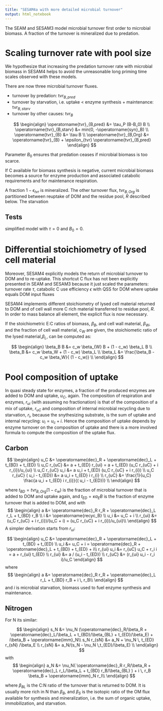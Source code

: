 ```yaml
---
title: "SESAM4a with more detailed microbial turnover"
output: html_notebook
---
```


The SEAM and SESAM3 model microbial turnover first order to microbial biomass.
A fraction of the turnover is mineralized due to predation.

# Scaling turnover rate with pool size
We hypothesize that increasing the predation turnover rate with microbial biomass
in SESAM4 helps to avoid the unreasonable long priming time scales observed with 
these models.

There are now three microbial turnover fluxes.

- turnover by predation: $\operatorname{tvr}_{B,pred}$
- turnover by starvation, i.e. uptake < enzyme synthesis + maintenance: 
  $\operatorname{tvr}_{B,starv}$
- turnover by other causes: $\operatorname{tvr}_{B}$

$$
\begin{align}
\operatorname{tvr}_{B,pred} &= \tau_P (B-B_0) B \\
\operatorname{tvr}_{B,starv} &= min(0, -\operatorname{syn}_B) \\
\operatorname{tvr}_{B} &= \tau B \\
\operatorname{tvr}_{B,Org} &= \operatorname{tvr}_{B} + \epsilon_{tvr} \operatorname{tvr}_{B,pred}
\end{align}
$$

Parameter $B_0$ ensures that predation ceases if microbial biomass is too scarce.

If C available for biomass synthesis is negative, current microbial biomass becomes
a source for enzyme production and associated catabolic requirements and for 
maintenance respiration.

A fraction $1 - \epsilon_{tvr}$ is mineralized. The other turnover flux, 
$\operatorname{tvr}_{B,Org}$ is partitioned between reuptake of DOM and the 
residue pool, $R$ described below. The starvation 

## Tests
simplified model with $\tau = 0$ and $B_0 = 0$.

# Differential stoichiometry of lysed cell material
Moreover, SESAM4 explicitly models the return of microbial turnover to DOM and 
to re-uptake. This shortcut C flux has not been explicitly presented in SEAM and 
SESAM3 because it just scaled the parameters: turnover rate $\tau$, 
catabolic C use efficiency $\epsilon$ with QSS for DOM where uptake equals DOM 
input fluxes

SESAM4 implements different stoichiometry of lysed cell material returned to DOM 
and of cell wall more C rich material transferred to residue pool, $R$. In order
to mass balance all element, the explicit flux is now necessary.

If the stoichiometric E:C ratios of biomass, $\beta_B$, and cell wall material,
$\beta_W$, and the fraction of cell wall material, $c_W$ are given, the 
stoichiometic ratio of the lysed material,$\beta_L$, can be computed as:

$$
\begin{align}
\beta_B B &= c_w \beta_{W} B + (1 - c_w) \beta_L B \\
\beta_B &= c_w \beta_W + (1 - c_w) \beta_L \\
\beta_L &= \frac{\beta_B  - c_w \beta_W}{ (1 - c_w)} \\
\end{align}
$$

# Pool composition of uptake

In quasi steady state for enzymes, a fraction of the produced enzymes are added
to DOM and uptake, $u_C$, again. The composition of respiration and enzymes, 
$r_{ui}$ (with assuming no fractionation) is that
of the composition of a mix of uptake, $r_{uC}$ and composition of internal 
microbial recycling due to starvation, $r_i$, because the snythesizing substrate, 
is the sum of uptake and internal recycling: $u_i = u_c + i$. 
Hence the composition of uptake depends by enzyme turnover on the composition 
of uptake and there is a more involved formula to compute the composition of the 
uptake flux.

## Carbon 
$$
\begin{align}
u_C &= \operatorname{dec}_R + \operatorname{dec}_L + t_{BD} + t_{ED} \\
u_C r_{uC}  &= a  + t_{ED} r_{ui} = a + t_{ED} (u_C r_{uC} + i r_{i})/u_{ui} \\
u_C r_{uC}  u_i &= a  u_i + t_{ED} (u_C r_{uC} + i r_{i}) \\
u_C r_{uC} ( u_i - t_{ED}) &= a  u_i + t_{ED} i r_{i} \\
r_{uC} &= \frac{1}{u_C} \frac{a  u_i + t_{ED} i r_{i}}{( u_i - t_{ED})} \\
\end{align}
$$

where $t_{BD} = tvr_{B,Org}(1-c_w)$ is the fraction of microbial turnover
that is added to DOM and uptake again, and $t_{ED} = \kappa a_E B$ is the 
fraction of enzyme turnover that is added to DOM, and with
$$
\begin{align}
a &= \operatorname{dec}_R r_R + \operatorname{dec}_L r_L + t_{BD} r_B \\
i &= \operatorname{recyc_B} \\
u_i &= u_C + i \\
r_{ui} &= (u_C r_{uC} + i r_{i})/(u_C + i) = (u_C r_{uC} + i r_{i})/u_{ui}\\
\end{align}
$$
A simpler derivation starts from $r_{ui}$:

$$
\begin{align}
u_C &= \operatorname{dec}_R + \operatorname{dec}_L + t_{BD} + t_{ED} \\
u_i &= u_C + i = \operatorname{dec}_R + \operatorname{dec}_L + t_{BD} + t_{ED} + i\\
r_{ui} u_i &= r_{uC} u_C + r_i i = a + r_{ui} t_{ED} \\
r_{ui}  &= a / (u_i - t_{ED}) \\
r_{uC}  &= (r_{ui} u_i - r_i i)/u_C 
\end{align} 
$$
where
$$
\begin{align}
a &= \operatorname{dec}_R r_R + \operatorname{dec}_L r_L + t_{BD} r_B  + i \, r_B\\
\end{align}
$$
and $i$ is microbial starvation, biomass used to fuel enzyme synthesis and 
maintenance.

## Nitrogen
For N its similar:

$$
\begin{align}
s_N &= \nu_N (\operatorname{dec}_R/\beta_R + \operatorname{dec}_L/\beta_L + t_{BD}/\beta_{BL}
 + t_{ED}/\beta_E) + i\beta_B  + \operatorname{imm}_N\\
s_N r_{sN}  &= a_N  + \nu_N \, t_{ED} r_{sN} /\beta_E \\
r_{sN}  &= a_N/(s_N - \nu_N \,t_{ED}/\beta_E) \\ 
\end{align}
$$
 with
$$
\begin{align}
a_N &= \nu_N( \operatorname{dec}_R r_R/\beta_R + \operatorname{dec}_L r_L/\beta_L 
+ t_{BD} r_B/\beta_{BL} ) +  i \, r_B \beta_B + \operatorname{imm}_N r_I\\
\end{align}
$$

where $\beta_{BL}$ is the C:N ratio of the turnover that is returned to DOM. 
It is usually more rich in N than $\beta_B$, and $\beta_S$ is the isotopic ratio 
of the OM flux available for synthesis and mineralization, i.e. the sum of 
organic uptake, immobilization, and starvation.
